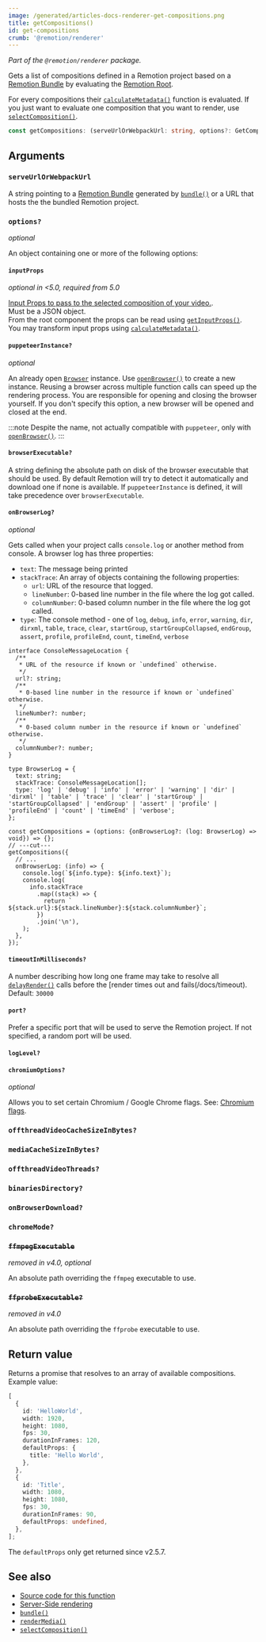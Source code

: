 ```yaml
---
image: /generated/articles-docs-renderer-get-compositions.png
title: getCompositions()
id: get-compositions
crumb: '@remotion/renderer'
---
```


_Part of the `@remotion/renderer` package._

Gets a list of compositions defined in a Remotion project based on a [Remotion Bundle](/docs/terminology/bundle) by evaluating the [Remotion Root](/docs/terminology/remotion-root).

For every compositions their [`calculateMetadata()`](/docs/composition#calculatemetadata) function is evaluated. If you just want to evaluate one composition that you want to render, use [`selectComposition()`](/docs/renderer/select-composition).

```ts
const getCompositions: (serveUrlOrWebpackUrl: string, options?: GetCompositionsConfig) => Promise<TComposition[]>;
```

## Arguments

### `serveUrlOrWebpackUrl`

A string pointing to a [Remotion Bundle](/docs/terminology/bundle) generated by [`bundle()`](/docs/bundle) or a URL that hosts the the bundled Remotion project.

### `options?`

_optional_

An object containing one or more of the following options:

#### `inputProps`

_optional in &lt;5.0, required from 5.0_

[Input Props to pass to the selected composition of your video.](/docs/passing-props#passing-input-props-in-the-cli).  
Must be a JSON object.  
From the root component the props can be read using [`getInputProps()`](/docs/get-input-props).  
You may transform input props using [`calculateMetadata()`](/docs/calculate-metadata).

#### `puppeteerInstance?`<AvailableFrom v="3.0.0" />

_optional_

An already open [`Browser`](/docs/renderer/open-browser) instance. Use [`openBrowser()`](/docs/renderer/open-browser) to create a new instance. Reusing a browser across multiple function calls can speed up the rendering process. You are responsible for opening and closing the browser yourself. If you don't specify this option, a new browser will be opened and closed at the end.

:::note
Despite the name, not actually compatible with `puppeteer`, only with [`openBrowser()`](/docs/renderer/open-browser).
:::

#### `browserExecutable?`<AvailableFrom v="2.3.1" />

A string defining the absolute path on disk of the browser executable that should be used. By default Remotion will try to detect it automatically and download one if none is available. If `puppeteerInstance` is defined, it will take precedence over `browserExecutable`.

#### `onBrowserLog?`<AvailableFrom v="3.0.0" />

_optional_

Gets called when your project calls `console.log` or another method from console. A browser log has three properties:

- `text`: The message being printed
- `stackTrace`: An array of objects containing the following properties:
  - `url`: URL of the resource that logged.
  - `lineNumber`: 0-based line number in the file where the log got called.
  - `columnNumber`: 0-based column number in the file where the log got called.
- `type`: The console method - one of `log`, `debug`, `info`, `error`, `warning`, `dir`, `dirxml`, `table`, `trace`, `clear`, `startGroup`, `startGroupCollapsed`, `endGroup`, `assert`, `profile`, `profileEnd`, `count`, `timeEnd`, `verbose`

```tsx twoslash
interface ConsoleMessageLocation {
  /**
   * URL of the resource if known or `undefined` otherwise.
   */
  url?: string;
  /**
   * 0-based line number in the resource if known or `undefined` otherwise.
   */
  lineNumber?: number;
  /**
   * 0-based column number in the resource if known or `undefined` otherwise.
   */
  columnNumber?: number;
}

type BrowserLog = {
  text: string;
  stackTrace: ConsoleMessageLocation[];
  type: 'log' | 'debug' | 'info' | 'error' | 'warning' | 'dir' | 'dirxml' | 'table' | 'trace' | 'clear' | 'startGroup' | 'startGroupCollapsed' | 'endGroup' | 'assert' | 'profile' | 'profileEnd' | 'count' | 'timeEnd' | 'verbose';
};

const getCompositions = (options: {onBrowserLog?: (log: BrowserLog) => void}) => {};
// ---cut---
getCompositions({
  // ...
  onBrowserLog: (info) => {
    console.log(`${info.type}: ${info.text}`);
    console.log(
      info.stackTrace
        .map((stack) => {
          return `  ${stack.url}:${stack.lineNumber}:${stack.columnNumber}`;
        })
        .join('\n'),
    );
  },
});
```

#### `timeoutInMilliseconds?`<AvailableFrom v="2.6.3" />

A number describing how long one frame may take to resolve all [`delayRender()`](/docs/delay-render) calls before the [render times out and fails(/docs/timeout). Default: `30000`

#### `port?`

Prefer a specific port that will be used to serve the Remotion project. If not specified, a random port will be used.

#### `logLevel?`<AvailableFrom v="4.0.0"/>

<Options id="log" />

#### `chromiumOptions?`<AvailableFrom v="2.6.5" />

_optional_

Allows you to set certain Chromium / Google Chrome flags. See: [Chromium flags](/docs/chromium-flags).

### `offthreadVideoCacheSizeInBytes?`<AvailableFrom v="4.0.23"/>

<Options id="offthreadvideo-cache-size-in-bytes" />

### `mediaCacheSizeInBytes?`<AvailableFrom v="4.0.352"/>

<Options id="media-cache-size-in-bytes" />

### `offthreadVideoThreads?`<AvailableFrom v="4.0.261"/>

<Options id="offthreadvideo-video-threads" />

### `binariesDirectory?`<AvailableFrom v="4.0.120" />

<Options id="binaries-directory" />

### `onBrowserDownload?`<AvailableFrom v="4.0.137" />

<Options id="on-browser-download" />

### `chromeMode?`<AvailableFrom v="4.0.248" />

<Options id="chrome-mode" />

### ~~`ffmpegExecutable`~~

_removed in v4.0, optional_

An absolute path overriding the `ffmpeg` executable to use.

### ~~`ffprobeExecutable?`~~ <AvailableFrom v="3.0.17" />

_removed in v4.0_

An absolute path overriding the `ffprobe` executable to use.

## Return value

Returns a promise that resolves to an array of available compositions. Example value:

```ts twoslash
[
  {
    id: 'HelloWorld',
    width: 1920,
    height: 1080,
    fps: 30,
    durationInFrames: 120,
    defaultProps: {
      title: 'Hello World',
    },
  },
  {
    id: 'Title',
    width: 1080,
    height: 1080,
    fps: 30,
    durationInFrames: 90,
    defaultProps: undefined,
  },
];
```

The `defaultProps` only get returned since v2.5.7.

## See also

- [Source code for this function](https://github.com/remotion-dev/remotion/blob/main/packages/renderer/src/get-compositions.ts)
- [Server-Side rendering](/docs/ssr)
- [`bundle()`](/docs/bundle)
- [`renderMedia()`](/docs/renderer/render-media)
- [`selectComposition()`](/docs/renderer/select-composition)
